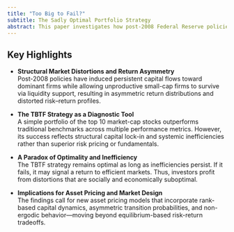 ```yaml
---
title: "Too Big to Fail?"
subtitle: The Sadly Optimal Portfolio Strategy
abstract: This paper investigates how post-2008 Federal Reserve policies, ETF proliferation, and passive capital flows have fundamentally altered the structure of U.S. financial markets. Empirical evidence reveals that stock return distributions have become increasingly asymmetric and persistent, resembling a mixture of heterogeneous assets under arbitrage limits—challenging the assumptions of efficient markets and no-arbitrage pricing. At the center of this shift lies the “Too Big to Fail” (TBTF) portfolio strategy, which selects the ten largest market-cap stocks and applies a convex internal weighting scheme. Since 2010, this simple strategy has delivered superior risk-adjusted performance relative to standard benchmarks. However, its success appears to stem not from superior fundamentals, but from structural inefficiencies, capital lock-in, and policy-induced concentration. The study highlights a paradox — the TBTF strategy is “sadly optimal” — profitable when inefficiencies persist, but socially desirable only when it fails. The findings raise broader concerns about the erosion of market competition, allocative efficiency, and the long-term consequences of intervention-driven financial capitalism.
---
```


## Key Highlights

- **Structural Market Distortions and Return Asymmetry**  
  Post-2008 policies have induced persistent capital flows toward dominant firms while allowing unproductive small-cap firms to survive via liquidity support, resulting in asymmetric return distributions and distorted risk–return profiles.

- **The TBTF Strategy as a Diagnostic Tool**  
  A simple portfolio of the top 10 market-cap stocks outperforms traditional benchmarks across multiple performance metrics. However, its success reflects structural capital lock-in and systemic inefficiencies rather than superior risk pricing or fundamentals.

- **A Paradox of Optimality and Inefficiency**  
  The TBTF strategy remains optimal as long as inefficiencies persist. If it fails, it may signal a return to efficient markets. Thus, investors profit from distortions that are socially and economically suboptimal.

- **Implications for Asset Pricing and Market Design**  
  The findings call for new asset pricing models that incorporate rank-based capital dynamics, asymmetric transition probabilities, and non-ergodic behavior—moving beyond equilibrium-based risk-return tradeoffs.
